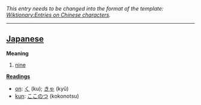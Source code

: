 ''This entry needs to be changed into the format of the template: [[Wiktionary:Entries on Chinese characters]].''
----

== [[Japanese]] ==

'''Meaning'''
#[[nine]]

'''[[Reading]]s'''
*[[on]]: [[く]] (ku); [[きゃ]] (kyû)
*[[kun]]: [[ここのつ]] (kokonotsu)